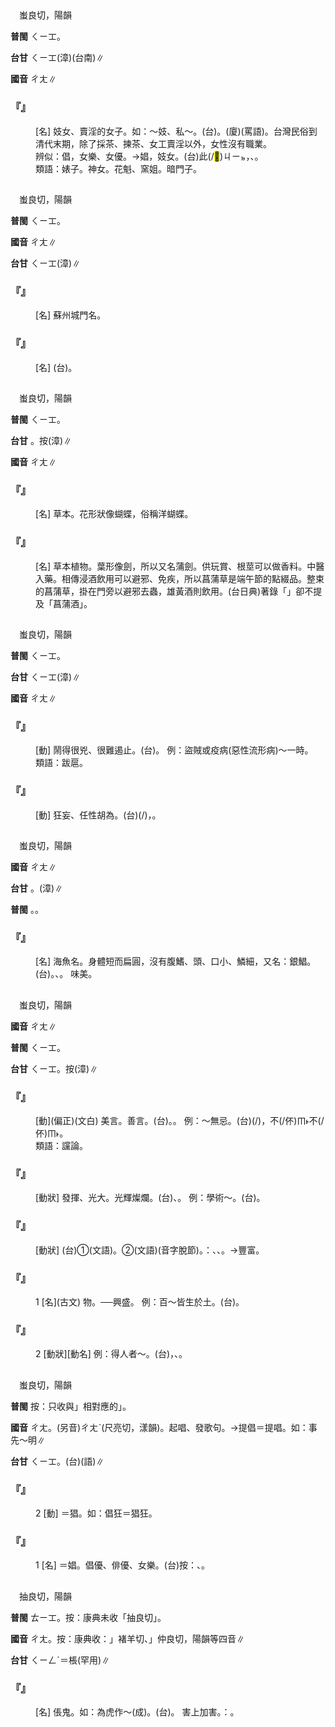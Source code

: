 
=={{ruby|娼|ㄔㄤ}}==

　蚩良切，陽韻

'''普閩''' <rt>ㄑㄧㆲ</rt>。

'''台甘''' <rt>ㄑㄧㆲ</rt>{{ruby|。|ㄑㄧㄤ}}(漳)(台南)∥

'''國音''' <rt>ㄔㄤ</rt>∥

    

==='''『{{ruby|娼|ㄔㄤ}}』'''===
: [名] 妓女、賣淫的女子。如：～妓、私～。(台){{ruby|趁|ㄊㄢ˪}}{{ruby|食|ㄐㄧㄚㆷ ͘}}{{ruby|查|ㄗㄚ}}{{ruby|某|ㆠㆦˋ}}。(廈){{ruby|漚|ㄠ˪}}{{ruby|娼|ㄑㄧㆲ}}(罵語)。台灣民俗到清代末期，除了採茶、揀茶、女工賣淫以外，女性沒有職業。
:辨似：倡，女樂、女優。→娼，妓女。(台)此(/<mark>&#xffb50;</mark>)<rt>ㄐㄧㆵ</rt>{{ruby|種|ㄐㄧㆲˋ}}{{ruby|演|ㄧㄢˋ}}{{ruby|變|ㄅㄧㄢ˪}}{{ruby|好|ㄏㄜˋ}}{{ruby|像|ㄑㄧㆫ˫/ㄑㄧㆧ˫}}{{ruby|台|ㄉㄞˊ}}{{ruby|灣|ㄨㄢˊ}}{{ruby|民|ㆠㄧㄣˊ}}{{ruby|初|ㄘㆦ}}{{ruby|丌|ㆤ}}{{ruby|藝|ㆣㆤ˫}}{{ruby|妲|ㄉㄨㆩ˪}}，{{ruby|淪|ㄌㄨㄣˊ}}{{ruby|為|ㄨㄧˊ}}{{ruby|趁|ㄊㄢ˪}}{{ruby|食|ㄐㄧㄚㆷ ͘}}{{ruby|查|ㄗㄚ}}{{ruby|某|ㆠㆦˋ}}、{{ruby|賣|ㆠㄨㆤ˫/ㆠㆤ˫}}{{ruby|淫|ㄧㆬˊ}}。
:
:類語：婊子。神女。花魁、窯姐。暗門子。
:
    

=={{ruby|閶|ㄔㄤ}}==

　蚩良切，陽韻

'''普閩''' <rt>ㄑㄧㆲ</rt>。

'''國音''' <rt>ㄔㄤ</rt>∥

'''台甘''' <rt>ㄑㄧㆲ</rt>{{ruby|。|ㄑㄧㄤ}}(漳)∥

    

==='''『{{ruby|閶|ㄔㄤ}}{{ruby|門|ㄇㄣˊ}}』'''===
: [名] 蘇州城門名。
    

==='''『{{ruby|閶|ㄔㄤ}}{{ruby|闔|ㄏㄜˊ}}』'''===
: [名] (台){{ruby|古|ㄍㆦˋ}}{{ruby|早|ㄗㄚˋ}}{{ruby|傳|ㄊㄨㄢˊ}}{{ruby|說|ㄙㄨㄚㆵ}}{{ruby|講|ㄍㆲˋ}}{{ruby|→|ㄍㆲ}}{{ruby|是|ㄒㄧ˫}}{{ruby|通|ㄊㆲ}}{{ruby|天|ㄊㄧㄢ}}{{ruby|丌|ㆤ}}{{ruby|門|ㄇㆭˊ}}。
    

=={{ruby|菖|ㄔㄤ}}==

　蚩良切，陽韻

'''普閩''' <rt>ㄑㄧㆲ</rt>。

'''台甘''' {{ruby|(文)|ㄑㄧㆲ}}。按{{ruby|：|ㄑㄧㄤ}}(漳)∥

'''國音''' <rt>ㄔㄤ</rt>∥

    

==='''『{{ruby|菖|ㄔㄤ}}{{ruby|蘭|ㄌㄢˊ}}』'''===
: [名] 草本。花形狀像蝴蝶，俗稱洋蝴蝶。
    

==='''『{{ruby|菖|ㄔㄤ}}{{ruby|蒲|ㄆㄨˊ}}』'''===
: [名] 草本植物。葉形像劍，所以又名蒲劍。供玩賞、根莖可以做香料。中醫入藥。相傳浸酒飲用可以避邪、免疾，所以菖蒲草是端午節的點綴品。整束的菖蒲草，掛在門旁以避邪去蟲，雄黃酒則飲用。(台日典)著錄「{{ruby|雄|ㄏㄧㄣˊ}}{{ruby|黃|ㄏㆲˊ}}{{ruby|酒|ㄐㄧㄨˋ}}」卻不提及「菖蒲酒」。
    

=={{ruby|猖|ㄔㄤ}}==

　蚩良切，陽韻

'''普閩''' <rt>ㄑㄧㆲ</rt>。

'''台甘''' <rt>ㄑㄧㆲ</rt>{{ruby|。|ㄑㄧㄤ}}(漳)∥

'''國音''' <rt>ㄔㄤ</rt>∥

    

==='''『{{ruby|猖|ㄔㄤ}}{{ruby|獗|ㄐㄩㄝˊ}}』'''===
: [動] 鬧得很兇、很難遏止。(台){{ruby|一|ㄧㆵ}}{{ruby|時|ㄒㄧˊ}}{{ruby|間|ㄍㄢ}}{{ruby|擾|ㄌㄧㄠˋ/ㆢㄧㄠˋ}}{{ruby|亂|ㄌㄨㄢ˫}}{{ruby|<mark>&#xffa42;</mark>|ㄍㄚㆷ}}{{ruby|誠|ㄐㄧㆩˊ}}{{ruby|厲|ㄌㄧ˫}}{{ruby|害|ㄏㄞ˫}}。 例：盜賊或疫病(惡性流形病)～一時。
:類語：跋扈。
:
    

==='''『{{ruby|猖|ㄔㄤ}}{{ruby|狂|ㄎㄨㄤˊ}}』'''===
: [動] 狂妄、任性胡為。(台){{ruby|像|ㄑㄧㆫ˫/ㄑㄧㆧ˫}}{{ruby|起|ㄎㄧˋ}}{{ruby|<mark>&#xffb71;</mark>|ㄒㄧㄠˋ}}(/{{ruby|狂|ㄍㆲˊ}}){{ruby|亂|ㄌㄨㄢ˫}}{{ruby|做|ㄗㄨㆤ˪/ㄗㄜ˪}}，{{ruby|濫|ㄌㆰ˫}}{{ruby|糝|ㄙㆰˋ}}{{ruby|來|ㄌㄞˊ}}。
    

=={{ruby|鯧|ㄔㄤ}}==

　蚩良切，陽韻

'''國音''' <rt>ㄔㄤ</rt>∥

'''台甘''' {{ruby|(文)|ㄑㄧㆲ}}。{{ruby|(語)|ㄑㄧㆫ}}{{ruby|。|ㄑㄧㆧ}}(漳)∥

'''普閩''' {{ruby|(文)|ㄑㄧㆲ}}。{{ruby|(白)|ㄑㄧㆫ}}。

    

==='''『{{ruby|鯧|ㄔㄤ}}』'''===
: [名] 海魚名。身體短而扁圓，沒有腹鰭、頭、口小、鱗細，又名：銀鯧。(台){{ruby|鯧|ㄑㄧㆫ/ㄑㄧㆧ}}{{ruby|魚|ㄏㄧˊ/ㄏㄨˊ}}。{{ruby|分|ㄏㄨㄣ}}{{ruby|烏|ㆦ}}{{ruby|鯧|ㄑㄧㆫ/ㄑㄧㆧ}}、{{ruby|白|ㄅㆤㆷ ͘}}{{ruby|鯧|ㄑㄧㆫ/ㄑㄧㆧ}}。 味美。
    

=={{ruby|昌|ㄔㄤ}}==

　蚩良切，陽韻

'''國音''' <rt>ㄔㄤ</rt>∥

'''普閩''' <rt>ㄑㄧㆲ</rt>。

'''台甘''' <rt>ㄑㄧㆲ</rt>。按{{ruby|：|ㄑㄧㄤ}}(漳)∥

    

==='''『{{ruby|昌|ㄔㄤ}}{{ruby|言|ㄧㄢˊ}}』'''===
: [動](偏正)(文白) 美言。善言。(台){{ruby|好|ㄏㄜˋ}}{{ruby|話|ㄨㆤ˫}}。{{ruby|正|ㄐㄧㄥ˪}}{{ruby|經|ㄍㄧㄥ}}{{ruby|丌|ㆤ}}{{ruby|話|ㄨㆤ˫}}。 例：～無忌。(台){{ruby|有|ㄨ˫}}{{ruby|話|ㄨㆤ˫}}{{ruby|直|ㄉㄧㆵ ͘}}{{ruby|講|ㄍㆲˋ}}(/{{ruby|直|ㄉㄧㆵ ͘}}{{ruby|剖|ㄆㄨㄚ˪}})，不(/伓)<rt>ㆬ˫</rt>{{ruby|驚|ㄍㄧㆩ}}{{ruby|神|ㄒㄧㄣˊ}}不(/伓)<rt>ㆬ˫</rt>{{ruby|驚|ㄍㄧㆩ}}{{ruby|鬼|ㄍㄨㄧˋ}}。
:類語：讜論。
:
    

==='''『{{ruby|昌|ㄔㄤ}}{{ruby|明|ㄇㄧㄥˊ}}』'''===
: [動狀] 發揮、光大。光輝燦爛。(台){{ruby|光|ㄍㆲ}}{{ruby|明|ㆠㄧㄥˊ}}{{ruby|燦|ㄘㄢ˪}}{{ruby|爛|ㄌㄢ˫}}、{{ruby|開|ㄎㄞ}}{{ruby|明|ㆠㄧㄥˊ}}{{ruby|發|ㄏㄨㄚㆵ}}{{ruby|達|ㄉㄚㆵ ͘}}。 例：學術～。(台){{ruby|學|ㄏㄚㆶ ͘}}{{ruby|術|ㄙㄨㆵ ͘}}{{ruby|研|ㆣㄧㄢˋ}}{{ruby|究|ㄍㄧㄨ˪}}{{ruby|發|ㄏㄨㄚㆵ}}{{ruby|達|ㄉㄚㆵ ͘}}{{ruby|進|ㄐㄧㄣ˪}}{{ruby|步|ㄅㆦ˫}}。
    

==='''『{{ruby|昌|ㄔㄤ}}{{ruby|盛|ㄕㄥˋ}}』'''===
: [動狀] (台)①(文語){{ruby|興|ㄏㄧㄥ}}{{ruby|旺|ㆲ˫}}。②(文語){{ruby|昌|ㄑㄧㆲ}}{{ruby|盛|ㄒㄧㄥ˫}}(音字脫節)。{{ruby|諧|ㄏㄞˊ}}：{{ruby|充|ㄑㄧㆲ}}{{ruby|盛|ㄒㄧㄥ˫}}、{{ruby|充|ㄑㄧㆲ}}{{ruby|滿|ㄇㄨㄚˋ}}、{{ruby|滿|ㄇㄨㄚˋ}}{{ruby|滿|ㄇㄨㄚˋ}}{{ruby|是|ㄒㄧ˫}}。→豐富。
    

==='''『{{ruby|昌|ㄔㄤ}}』'''===
:1  [名](古文) 物。──興盛。 例：百～皆生於土。(台){{ruby|萬|ㆠㄢ˫}}{{ruby|物|ㆠㄨㆵ ͘}}{{ruby|攏|ㄌㆲˋ}}{{ruby|是|ㄒㄧ˫}}{{ruby|對|ㄉㄨㄧ˪}}{{ruby|土|ㄊㆦˊ}}{{ruby|內|ㄌㄞ˫}}{{ruby|生|ㄒㆪ/ㄙㆥ}}{{ruby|出|ㄘㄨㆵ}}{{ruby|來|·ㄌㄞˊ}}。
    

==='''『{{ruby|昌|ㄔㄤ}}』'''===
:2  [動狀][動名] 例：得人者～。(台){{ruby|得|ㄉㄧㆵ}}{{ruby|人|ㆢㄧㄣˊ/ㄌㄧㄣˊ}}{{ruby|望|ㆠㆲ˫}}{{ruby|丌|ㆤ}}{{ruby|人|ㄌㄤˊ}}，{{ruby|興|ㄏㄧㄥ}}{{ruby|盛|ㄒㄧㄥ˫}}、{{ruby|興|ㄏㄧㄥ}}{{ruby|起|ㄎㄧˋ}}。
    

=={{ruby|倡|ㄔㄤ}}==

　蚩良切，陽韻

'''普閩''' 按：只收與{{ruby|「|ㄔㄤˋ}}」相對應的{{ruby|「|ㄑㄧㆲ˪}}{{ruby|、|ㄑㄧㄤ˪}}」。

'''國音''' <rt>ㄔㄤ</rt>。(另音)<rt>ㄔㄤˋ</rt>(尺亮切，漾韻)。起唱、發歌句。→提倡＝提唱。如：事先～明∥

'''台甘''' <rt>ㄑㄧㆲ</rt>{{ruby|。|ㄑㄧㆲ˪}}。(台)(語){{ruby|倡|ㄑㄧㄤ˪}}∥

    

==='''『{{ruby|倡|ㄔㄤ}}』'''===
:2  [動] ＝猖。如：倡狂＝猖狂。
    

==='''『{{ruby|倡|ㄔㄤ}}』'''===
:1  [名] ＝娼。倡優、俳優、女樂。(台)按：{{ruby|像|ㄑㄧㆫ˫/ㄑㄧㆧ˫}}{{ruby|現|ㄏㄧㄢ˫}}{{ruby|在|ㄗㄞ˫}}{{ruby|丌|ㆤ}}{{ruby|明|ㆠㄧㄥˊ}}{{ruby|星|ㄒㄧㄥ}}、{{ruby|歌|ㄍㄨㄚ}}{{ruby|星|ㄑㆪ/ㄘㆥ}}。
    

=={{ruby|倀|ㄔㄤ}}==

　抽良切，陽韻

'''普閩''' <rt>ㄊㄧㆲ</rt>。按：康典未收「抽良切」。

'''國音''' <rt>ㄔㄤ</rt>。按：康典收：{{ruby|「|ㄔㄤ}}」褚羊切、{{ruby|「|ㄔㄤˊ}}」仲良切，陽韻等四音∥

'''台甘''' <rt>ㄑㄧㄥˊ</rt>＝棖{{ruby|。|ㄉㄧㆲˊ}}(罕用)∥

    

==='''『{{ruby|倀|ㄔㄤ}}』'''===
: [名] 倀鬼。如：為虎作～(成)。(台){{ruby|助|ㄗㆦ˫}}{{ruby|長|ㄉㄧㆲˋ}}{{ruby|惡|ㆦㆶ}}{{ruby|勢|ㄙㆤ˪}}{{ruby|力|ㄌㄧㆤㆶ ͘}}。 害上加害。{{ruby|比|ㄅㄧˋ}}{{ruby|喻|ㆢㄧ˫/ㄌㄨ˫}}：{{ruby|幫|ㄅㄤ}}{{ruby|助|ㄗㆦ˫}}{{ruby|惡|ㆦㆶ}}{{ruby|人|ㄌㄤˊ}}{{ruby|作|ㄗㄜ˪}}{{ruby|惡|ㆦㆶ}}{{ruby|事|ㄙㄨ˫}}{{ruby|丌|ㆤ}}{{ruby|人|ㄌㄤˊ}}。
    
